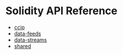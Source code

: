 # Solidity API Reference

- [ccip](ccip/index.mdx)
- [data-feeds](data-feeds/index.mdx)
- [data-streams](data-streams/index.mdx)
- [shared](shared/index.mdx)
